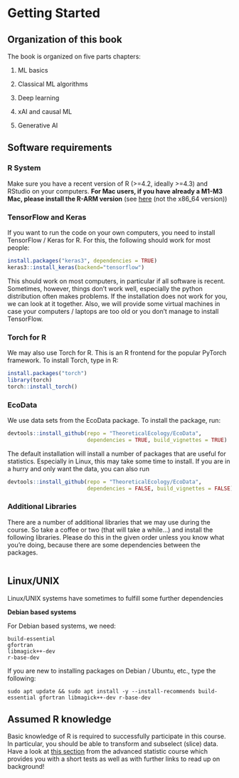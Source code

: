 # Getting Started {#sec-gettingstarted}

## Organization of this book

The book is organized on five parts chapters:

1.  ML basics

2.  Classical ML algorithms

3.  Deep learning

4.  xAI and causal ML

5.  Generative AI

## Software requirements

### R System

Make sure you have a recent version of R (\>=4.2, ideally \>=4.3) and RStudio on your computers. **For Mac users, if you have already a M1-M3 Mac, please install the R-ARM version** (see [here](https://cran.r-project.org/bin/macosx/) (not the x86_64 version))

### TensorFlow and Keras

If you want to run the code on your own computers, you need to install TensorFlow / Keras for R. For this, the following should work for most people:

```r
install.packages("keras3", dependencies = TRUE)
keras3::install_keras(backend="tensorflow")
```

This should work on most computers, in particular if all software is recent. Sometimes, however, things don't work well, especially the python distribution often makes problems. If the installation does not work for you, we can look at it together. Also, we will provide some virtual machines in case your computers / laptops are too old or you don't manage to install TensorFlow.

### Torch for R

We may also use Torch for R. This is an R frontend for the popular PyTorch framework. To install Torch, type in R:

```r
install.packages("torch")
library(torch)
torch::install_torch()
```

### EcoData

We use data sets from the EcoData package. To install the package, run:

```r
devtools::install_github(repo = "TheoreticalEcology/EcoData", 
                         dependencies = TRUE, build_vignettes = TRUE)
```

The default installation will install a number of packages that are useful for statistics. Especially in Linux, this may take some time to install. If you are in a hurry and only want the data, you can also run

```r
devtools::install_github(repo = "TheoreticalEcology/EcoData", 
                         dependencies = FALSE, build_vignettes = FALSE)
```

### Additional Libraries

There are a number of additional libraries that we may use during the course. So take a coffee or two (that will take a while...) and install the following libraries. Please do this in the given order unless you know what you're doing, because there are some dependencies between the packages.

```r
```

## Linux/UNIX 

Linux/UNIX systems have sometimes to fulfill some further dependencies

**Debian based systems**

For Debian based systems, we need:

```         
build-essential
gfortran
libmagick++-dev
r-base-dev
```

If you are new to installing packages on Debian / Ubuntu, etc., type the following:

```         
sudo apt update && sudo apt install -y --install-recommends build-essential gfortran libmagick++-dev r-base-dev
```

## Assumed R knowledge

Basic knowledge of R is required to successfully participate in this course. In particular, you should be able to transform and subselect (slice) data. Have a look at [this section](https://theoreticalecology.github.io/AdvancedRegressionModels/1A-GettingStarted.html#assumed-r-knowledge) from the advanced statistic course which provides you with a short tests as well as with further links to read up on background!
